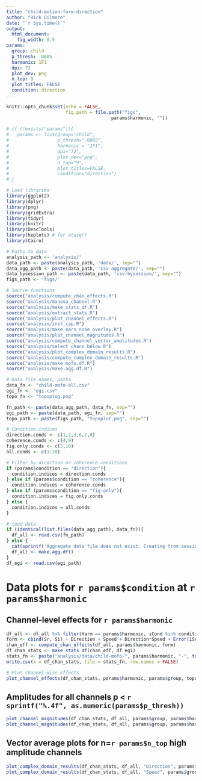 ```yaml
---
title: "child-motion-form-direction"
author: "Rick Gilmore"
date: "`r Sys.time()`"
output:
  html_document:
    fig_width: 8.5
params:
  group: child
  p_thresh: .0005
  harmonic: 1F1
  dpi: 72
  plot_dev: png
  n_top: 9
  plot_titles: FALSE
  condition: direction
---
```


```r
knitr::opts_chunk$set(echo = FALSE,
                      fig.path = file.path("figs", 
                                       params$harmonic, ""))
                      
# if (!exists("params")){
#   params <- list(group="child",
#                  p_thresh=".0005",
#                  harmonic = "1F1",
#                  dpi="72",
#                  plot_dev="png",
#                  n_top="9",
#                  plot_titles=FALSE,
#                  condition="direction")
# }

# Load libraries
library(ggplot2)
library(dplyr)
library(png)
library(gridExtra)
library(tidyr)
library(knitr)
library(DescTools)
library(heplots) # for etasq()
library(Cairo)

# Paths to data
analysis_path <- 'analysis/'
data_path <- paste(analysis_path, 'data/', sep="")
data_agg_path <- paste(data_path, 'csv-aggregate/', sep="")
data_bysession_path <- paste(data_path, 'csv-bysession/', sep="")
figs_path <- 'figs/'

# Source functions
source("analysis/compute_chan_effects.R")
source("analysis/manova_channel.R")
source("analysis/make_stats_df.R")
source("analysis/extract_stats.R")
source("analysis/plot_channel_effects.R")
source("analysis/init_cap.R")
source("analysis/make_ears_nose_overlay.R")
source("analysis/plot_channel_magnitudes.R")
source("analysis/compute_channel_vector_amplitudes.R")
source("analysis/select_chans_below.R")
source("analysis/plot_complex_domain_results.R")
source("analysis/compute_complex_domain_results.R")
source("analysis/make.mofo.df.R")
source("analysis/make.agg.df.R")

# Data file names, paths
data_fn <- "child-mofo-all.csv"
egi_fn <- "egi.csv"
topo_fn <- "topoplog.png"

fn_path <- paste(data_agg_path, data_fn, sep="")
egi_path <- paste(data_path, egi_fn, sep="")
topo_path <- paste(figs_path, "topoplot.png", sep="")

# Condition indices
direction.conds <- c(1,2,3,6,7,8)
coherence.conds <- c(4,9)
fig.only.conds <- c(5,10)
all.conds <- c(1:10)

# Filter by direction or coherence conditions
if (params$condition == "direction"){
  condition.indices = direction.conds
} else if (params$condition == "coherence"){
  condition.indices = coherence.conds
} else if (params$condition == "fig-only"){
  condition.indices = fig.only.conds
} else {
  condition.indices = all.conds
}
```

```r
# load data
if (identical(list.files(data_agg_path), data_fn)){
  df_all <- read.csv(fn_path)
} else {
  cat(sprintf('Aggregate data file does not exist. Creating from session files.\n'))
  df_all <- make.agg.df()
}
df_egi <- read.csv(egi_path)
```

# Data plots for `r params$condition` at `r params$harmonic`

## Channel-level effects for `r params$harmonic`

```r
df_all <- df_all %>% filter(Harm == params$harmonic, iCond %in% condition.indices)
form <- cbind(Sr, Si) ~ Direction + Speed + Direction*Speed + Error(iSess)
chan_eff <- compute_chan_effects(df_all, params$harmonic, form)
df_chan_stats <- make_stats_df(chan_eff, df_egi)
stats_fn <- paste("analysis/data/child-mofo-", params$harmonic, "-", tolower(params$condition), "-stats.csv", sep="")
write.csv(x = df_chan_stats, file = stats_fn, row.names = FALSE)

# Plot channel-wise effects
plot_channel_effects(df_chan_stats, params$harmonic, params$group, topo_path, params$plot_titles)
```

## Amplitudes for all channels p < `r sprintf("%.4f", as.numeric(params$p_thresh))`

```r
plot_channel_magnitudes(df_chan_stats, df_all, params$group, params$harmonic, "Direction", as.numeric(params$p_thresh), params$plot_titles)
plot_channel_magnitudes(df_chan_stats, df_all, params$group, params$harmonic, "Speed", as.numeric(params$p_thresh), params$plot_titles)
```

## Vector average plots for n=`r params$n_top` high amplitude channels

```r
plot_complex_domain_results(df_chan_stats, df_all, "Direction", params$group, params$harmonic, as.numeric(params$n_top), as.numeric(params$p_thresh), params$plot_titles)
plot_complex_domain_results(df_chan_stats, df_all, "Speed", params$group, params$harmonic, as.numeric(params$n_top), as.numeric(params$p_thresh), params$plot_titles)
```

